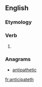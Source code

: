 ==English==

===Etymology===
{{suffix|anticipate|eth|lang=en}}

===Verb===
{{en-verb form}}

# {{en-archaic third-person singular of|anticipate}}

===Anagrams===
* [[antipathetic#English|antipathetic]]

[[fr:anticipateth]]